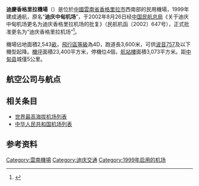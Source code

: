{{Infobox Airport |
 airport_name = 迪慶香格里拉機場<br>{{lang|en|Dêqên Shangri-La Airport}} |
 photo = Shangri-la airport (DIG), Yunnan, China.JPG |
 type = 民用运输 |
 opened = 1999年 |
 run by =  |
 city = [[雲南省|雲南省]][[香格里拉市|香格里拉市]] |
 distance_to_city =  |
 elevation-m = 3,280 |
 IATA = DIG |
 ICAO = ZPDQ |
 coordinates={{coord|27|47|36|N|99|40|38.4|E|type:airport}}|
 runway1_heading = 16/34 |
 runway1_feet = 11,647 |
 runway1_meter = 3,600 |
 runway1_surface = 混凝土 |
}}

'''迪慶香格里拉機場'''（{{airport codes|DIG|ZPDQ}}）是位於[[中國|中國]][[雲南省|雲南省]][[香格里拉市|香格里拉市]]西南部的民用機場，1999年建成通航，原名“'''迪庆中甸机场'''”，于2002年8月26日经[[中国民航总局|中国民航总局]]《关于迪庆中甸机场更名为迪庆香格里拉机场的批复》（民航机函〔2002〕647号），正式批准更名为“迪庆香格里拉机场”<ref>{{cite news |title=关于航空运输凭证填开使用标准机场名称的通知 |url=http://www.caac.gov.cn/XXGK/XXGK/ZCFB/201511/t20151104_10878.html |accessdate=2022-04-18 |publisher=中国民用航空局 |date=2003-10-16 |archiveurl=https://web.archive.org/web/20220313031732/http://www.caac.gov.cn/XXGK/XXGK/ZCFB/201511/t20151104_10878.html |archivedate=2022-03-13}}</ref>。

機場佔地面積2,543[[畝|畝]]，[[飛行區等級|飛行區等級]]為4D，跑道長3,600米，可供[[波音757|波音757]]及以下機型起降。[[機坪|機坪]]面積23,400平方米，停機位4個，[[航站樓|航站樓]]面積3,073平方米。距[[中甸县|中甸县]]城僅5公里。

==航空公司与航点==
{{Airport-dest-list
|[[重庆航空|重庆航空]]| [[重庆江北国际机场|重庆]]、[[阿壩紅原機場|紅原]]
|[[深圳航空|深圳航空]]| [[深圳宝安国际机场|深圳]]
|[[祥鹏航空|祥鹏航空]]| [[昆明长水国际机场|昆明]]
}}

==相关条目==
* [[世界最高海拔机场列表|世界最高海拔机场列表]]
* [[中华人民共和国机场列表|中华人民共和国机场列表]]

==参考资料==
{{reflist}}

{{云南机场小作品}}
{{雲南機場}}
{{中华人民共和国机场}}

[[Category:雲南機場|Category:雲南機場]]
[[Category:迪庆交通|Category:迪庆交通]]
[[Category:1999年启用的机场|Category:1999年启用的机场]]